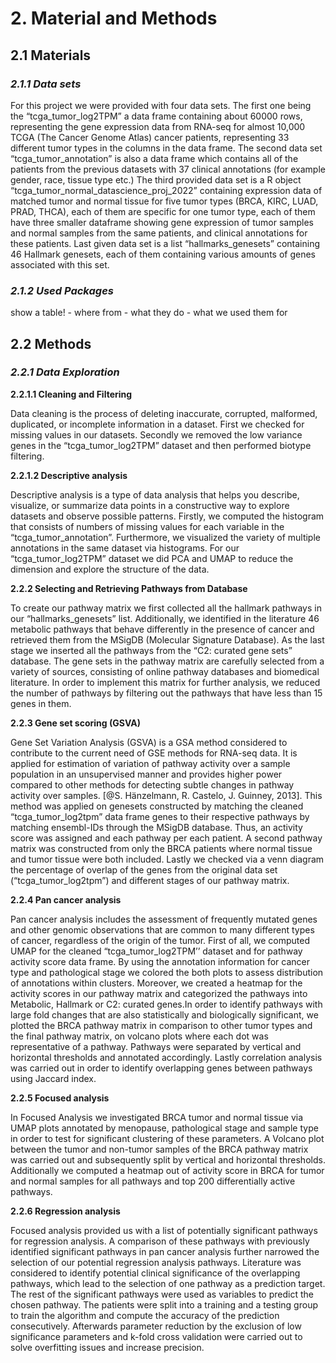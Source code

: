 # 2. Material and Methods

## **2.1 Materials** 
### ***2.1.1 Data sets*** 

For this project we were provided with four data sets. The first one being the "tcga_tumor_log2TPM" a data frame containing about 60000 rows, representing
the gene expression data from RNA-seq for almost 10,000 TCGA  (The Cancer Genome Atlas) cancer patients, representing 33 different tumor types in the columns in the data frame.
The second data set "tcga_tumor_annotation" is also a data frame which contains all of the patients from the previous datasets with 37 clinical annotations (for example gender, race, tissue type etc.)
The third provided data set is a R object "tcga_tumor_normal_datascience_proj_2022" containing expression data of matched tumor and normal tissue for five tumor types (BRCA, KIRC, LUAD, PRAD, THCA), each of them are specific for one tumor type, each of them have three smaller dataframe showing gene expression of tumor samples and normal samples from the same patients, and clinical annotations for these patients.
Last given data set is a list "hallmarks_genesets" containing 46 Hallmark genesets, each of them containing various amounts of genes associated with this set.

### ***2.1.2 Used Packages***
show a table! 
- where from 
- what they do 
- what we used them for 

## **2.2 Methods** 

### ***2.2.1 Data Exploration*** 

 **2.2.1.1 Cleaning and Filtering** 
 
Data cleaning is the process of deleting inaccurate, corrupted, malformed, duplicated, or incomplete information in a dataset. First we checked for missing values in our datasets. Secondly we removed the low variance genes in the “tcga_tumor_log2TPM” dataset and then performed biotype filtering.


 **2.2.1.2 Descriptive analysis**
 
Descriptive analysis is a type of data analysis that helps you describe, visualize, or summarize data points in a constructive way to explore datasets and observe possible patterns. Firstly, we computed the histogram that consists of numbers of missing values for each variable in the "tcga_tumor_annotation". Furthermore, we visualized the variety of multiple annotations in the same dataset via histograms. For our “tcga_tumor_log2TPM” dataset we did  PCA and UMAP to reduce the dimension and explore the structure of the data. 

   
**2.2.2 Selecting and Retrieving Pathways from Database** 
  
To create our pathway matrix we first collected all the hallmark pathways in our "hallmarks_genesets" list. Additionally, we identified in the literature 46 metabolic pathways that behave differently in the presence of cancer and retrieved them from the MSigDB (Molecular Signature Database). As the last stage we inserted all the pathways from the “C2: curated gene sets” database. The gene sets in the pathway matrix are carefully selected from a variety of sources, consisting of online pathway databases and biomedical literature. In order to implement this matrix for further analysis, we reduced the number of pathways by filtering out the pathways that have less than 15 genes in them.


 
**2.2.3 Gene set scoring (GSVA)**

Gene Set Variation Analysis (GSVA) is a GSA method considered to contribute to the current need of GSE methods for RNA-seq data. It is  applied for estimation of variation of pathway activity over a sample population in an unsupervised manner and provides higher power compared to other methods for detecting subtle changes in pathway activity over samples. [@S. Hänzelmann, R. Castelo, J. Guinney, 2013].  This method was applied on genesets constructed by matching the cleaned “tcga_tumor_log2tpm” data frame genes to their respective pathways by matching ensembl-IDs through the MSigDB database. Thus, an activity score was assigned and each pathway per each patient. A second pathway matrix was constructed from only the BRCA patients where normal tissue and tumor tissue were both included. Lastly we checked via a venn diagram the percentage of overlap of the genes from the original data set (“tcga_tumor_log2tpm”) and different stages of our pathway matrix.   

**2.2.4 Pan cancer analysis**

Pan cancer analysis includes the assessment of frequently mutated genes and other genomic observations that are common to many different types of cancer, regardless of the origin of the tumor. First of all, we computed UMAP for the cleaned  “tcga_tumor_log2TPM'' dataset and for pathway activity score data frame.  By using the annotation information for cancer type and pathological stage we colored the both plots to assess distribution of annotations within clusters. Moreover, we created a heatmap for the activity scores in our pathway matrix and categorized the pathways into Metabolic, Hallmark or C2: curated genes.In order to identify pathways with large fold changes that are also statistically and biologically significant, we plotted the BRCA pathway matrix in comparison to other tumor types and the final pathway matrix, on volcano plots where each dot was representative of a pathway. Pathways were separated by vertical and horizontal thresholds and annotated accordingly. Lastly correlation analysis was carried out in order to identify overlapping genes between pathways using Jaccard index.


**2.2.5 Focused analysis**

In Focused Analysis we investigated BRCA tumor and normal tissue via UMAP plots  annotated by menopause, pathological stage and sample type in order to test for significant clustering of these parameters. A Volcano plot between the tumor and non-tumor samples of the BRCA pathway matrix was carried out and subsequently split  by vertical and horizontal thresholds. Additionally we computed a heatmap out of activity score in BRCA for tumor and normal samples for all pathways and top 200 differentially active pathways.


**2.2.6 Regression analysis**

Focused analysis provided us with a list of potentially significant pathways for regression analysis. A comparison of these pathways with previously identified significant pathways in pan cancer analysis further narrowed the selection of our potential regression analysis pathways. Literature was considered to identify potential clinical significance of the overlapping pathways, which lead to the selection of one pathway as a prediction target. The rest of the significant pathways were used as variables to predict the chosen pathway. The patients were split into a training and a testing group to train the algorithm and compute the accuracy of the prediction consecutively. Afterwards parameter reduction by the exclusion of low significance parameters and k-fold cross validation were carried out to solve overfitting issues and increase precision. 



